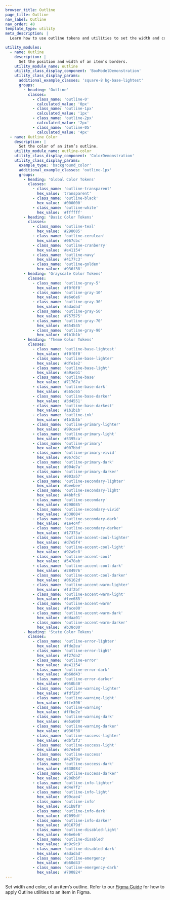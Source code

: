 ```yaml
---
browser_title: Outline
page_title: Outline
nav_label: Outline
nav_order: 40
template_type: utility
meta_description: |
  Learn how to use outline tokens and utilities to set the width and color of an item's outline.

utility_modules:
  - name: Outline
    description: |
      Set the position and width of an item’s borders.
    utility_module_name: outline
    utility_class_display_component: 'BoxModelDemonstration'
    utility_class_display_params:
      additional_example_classes: 'square-8 bg-base-lightest'
      groups:
        - heading: 'Outline'
          classes:
            - class_name: 'outline-0'
              calculated_value: '0px'
            - class_name: 'outline-1px'
              calculated_value: '1px'
            - class_name: 'outline-2px'
              calculated_value: '2px'
            - class_name: 'outline-05'
              calculated_value: '4px'
  - name: Outline Color
    description: |
      Set the color of an item’s outline.
    utility_module_name: outline-color
    utility_class_display_component: 'ColorDemonstration'
    utility_class_display_params:
      example_type: 'background_color'
      additional_example_classes: 'outline-1px'
      groups:
        - heading: 'Global Color Tokens'
          classes:
            - class_name: 'outline-transparent'
              hex_value: 'transparent'
            - class_name: 'outline-black'
              hex_value: '#000000'
            - class_name: 'outline-white'
              hex_value: '#ffffff'
        - heading: 'Basic Color Tokens'
          classes:
            - class_name: 'outline-teal'
              hex_value: '#298085'
            - class_name: 'outline-cerulean'
              hex_value: '#067cbc'
            - class_name: 'outline-cranberry'
              hex_value: '#e41154'
            - class_name: 'outline-navy'
              hex_value: '#4177c3'
            - class_name: 'outline-golden'
              hex_value: '#936f38'
        - heading: 'Grayscale Color Tokens'
          classes:
            - class_name: 'outline-gray-5'
              hex_value: '#f0f0f0'
            - class_name: 'outline-gray-10'
              hex_value: '#e6e6e6'
            - class_name: 'outline-gray-30'
              hex_value: '#adadad'
            - class_name: 'outline-gray-50'
              hex_value: '#757575'
            - class_name: 'outline-gray-70'
              hex_value: '#454545'
            - class_name: 'outline-gray-90'
              hex_value: '#1b1b1b'
        - heading: 'Theme Color Tokens'
          classes:
            - class_name: 'outline-base-lightest'
              hex_value: '#f0f0f0'
            - class_name: 'outline-base-lighter'
              hex_value: '#dfe1e2'
            - class_name: 'outline-base-light'
              hex_value: '#a9aeb1'
            - class_name: 'outline-base'
              hex_value: '#71767a'
            - class_name: 'outline-base-dark'
              hex_value: '#565c65'
            - class_name: 'outline-base-darker'
              hex_value: '#3d4551'
            - class_name: 'outline-base-darkest'
              hex_value: '#1b1b1b'
            - class_name: 'outline-ink'
              hex_value: '#1b1b1b'
            - class_name: 'outline-primary-lighter'
              hex_value: '#99cae4'
            - class_name: 'outline-primary-light'
              hex_value: '#3395ca'
            - class_name: 'outline-primary'
              hex_value: '#007bbd'
            - class_name: 'outline-primary-vivid'
              hex_value: '#067cbc'
            - class_name: 'outline-primary-dark'
              hex_value: '#004e7a'
            - class_name: 'outline-primary-darker'
              hex_value: '#003a57'
            - class_name: 'outline-secondary-lighter'
              hex_value: '#beebee'
            - class_name: 'outline-secondary-light'
              hex_value: '#4bbfc6'
            - class_name: 'outline-secondary'
              hex_value: '#298085'
            - class_name: 'outline-secondary-vivid'
              hex_value: '#338084'
            - class_name: 'outline-secondary-dark'
              hex_value: '#1e4c4f'
            - class_name: 'outline-secondary-darker'
              hex_value: '#17373a'
            - class_name: 'outline-accent-cool-lighter'
              hex_value: '#d7e5f4'
            - class_name: 'outline-accent-cool-light'
              hex_value: '#92a9c8'
            - class_name: 'outline-accent-cool'
              hex_value: '#5478ab'
            - class_name: 'outline-accent-cool-dark'
              hex_value: '#284976'
            - class_name: 'outline-accent-cool-darker'
              hex_value: '#06162d'
            - class_name: 'outline-accent-warm-lighter'
              hex_value: '#fdf2bf'
            - class_name: 'outline-accent-warm-light'
              hex_value: '#fee685'
            - class_name: 'outline-accent-warm'
              hex_value: '#face00'
            - class_name: 'outline-accent-warm-dark'
              hex_value: '#ddaa01'
            - class_name: 'outline-accent-warm-darker'
              hex_value: '#b38c00'
        - heading: 'State Color Tokens'
          classes:
            - class_name: 'outline-error-lighter'
              hex_value: '#fde2ea'
            - class_name: 'outline-error-light'
              hex_value: '#f27da2'
            - class_name: 'outline-error'
              hex_value: '#e41154'
            - class_name: 'outline-error-dark'
              hex_value: '#b60d43'
            - class_name: 'outline-error-darker'
              hex_value: '#950b30'
            - class_name: 'outline-warning-lighter'
              hex_value: '#fdf2bf'
            - class_name: 'outline-warning-light'
              hex_value: '#ffe396'
            - class_name: 'outline-warning'
              hex_value: '#ffbe2e'
            - class_name: 'outline-warning-dark'
              hex_value: '#e5a000'
            - class_name: 'outline-warning-darker'
              hex_value: '#936f38'
            - class_name: 'outline-success-lighter'
              hex_value: '#dbf2f3'
            - class_name: 'outline-success-light'
              hex_value: '#67e4e8'
            - class_name: 'outline-success'
              hex_value: '#42979a'
            - class_name: 'outline-success-dark'
              hex_value: '#338084'
            - class_name: 'outline-success-darker'
              hex_value: '#206b6f'
            - class_name: 'outline-info-lighter'
              hex_value: '#d4e7f2'
            - class_name: 'outline-info-light'
              hex_value: '#99cae4'
            - class_name: 'outline-info'
              hex_value: '#51b8f0'
            - class_name: 'outline-info-dark'
              hex_value: '#2099df'
            - class_name: 'outline-info-darker'
              hex_value: '#01679d'
            - class_name: 'outline-disabled-light'
              hex_value: '#e6e6e6'
            - class_name: 'outline-disabled'
              hex_value: '#c9c9c9'
            - class_name: 'outline-disabled-dark'
              hex_value: '#adadad'
            - class_name: 'outline-emergency'
              hex_value: '#b60d43'
            - class_name: 'outline-emergency-dark'
              hex_value: '#700824'
---
```


Set width and color, of an item’s outline. Refer to our [Figma Guide](/get-started/figma-guide) for how to apply Outline utilities to an item in Figma.
